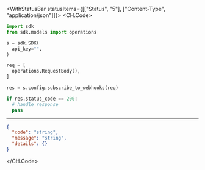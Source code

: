 

<WithStatusBar statusItems={[["Status", "5"], ["Content-Type", "application/json"]]}>
  <CH.Code>
  ```python SubscribeToWebhooks.py
  import sdk
from sdk.models import operations

s = sdk.SDK(
    api_key="",
)

req = [
    operations.RequestBody(),
]

res = s.config.subscribe_to_webhooks(req)

if res.status_code == 200:
    # handle response
    pass
  ```
  ---

  ```json Example Response
  {
    "code": "string",
    "message": "string",
    "details": {}
  }
  ```
  </CH.Code>
</WithStatusBar>
